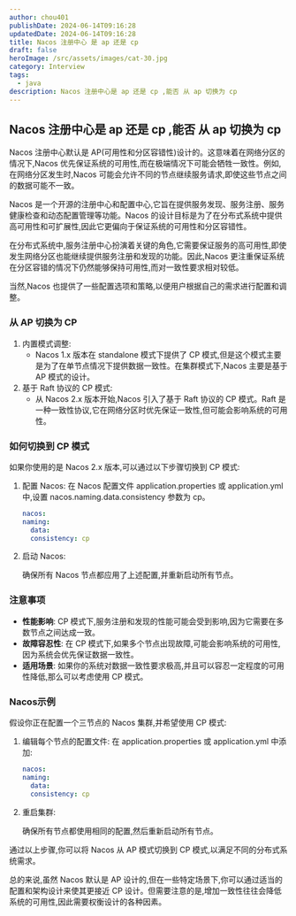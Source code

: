 ```yaml
---
author: chou401
publishDate: 2024-06-14T09:16:28
updatedDate: 2024-06-14T09:16:28
title: Nacos 注册中心 是 ap 还是 cp
draft: false
heroImage: /src/assets/images/cat-30.jpg
category: Interview
tags:
  - java
description: Nacos 注册中心是 ap 还是 cp ,能否 从 ap 切换为 cp
---
```


## Nacos 注册中心是 ap 还是 cp ,能否 从 ap 切换为 cp

Nacos 注册中心默认是 AP(可用性和分区容错性)设计的。这意味着在网络分区的情况下,Nacos 优先保证系统的可用性,而在极端情况下可能会牺牲一致性。例如,在网络分区发生时,Nacos 可能会允许不同的节点继续服务请求,即使这些节点之间的数据可能不一致。

Nacos 是一个开源的注册中心和配置中心,它旨在提供服务发现、服务注册、服务健康检查和动态配置管理等功能。Nacos 的设计目标是为了在分布式系统中提供高可用性和可扩展性,因此它更偏向于保证系统的可用性和分区容错性。

在分布式系统中,服务注册中心扮演着关键的角色,它需要保证服务的高可用性,即使发生网络分区也能继续提供服务注册和发现的功能。因此,Nacos 更注重保证系统在分区容错的情况下仍然能够保持可用性,而对一致性要求相对较低。

当然,Nacos 也提供了一些配置选项和策略,以便用户根据自己的需求进行配置和调整。

### 从 AP 切换为 CP

1. 内置模式调整:
   - Nacos 1.x 版本在 standalone 模式下提供了 CP 模式,但是这个模式主要是为了在单节点情况下提供数据一致性。在集群模式下,Nacos 主要是基于 AP 模式的设计。
2. 基于 Raft 协议的 CP 模式:
   - 从 Nacos 2.x 版本开始,Nacos 引入了基于 Raft 协议的 CP 模式。Raft 是一种一致性协议,它在网络分区时优先保证一致性,但可能会影响系统的可用性。

### 如何切换到 CP 模式

如果你使用的是 Nacos 2.x 版本,可以通过以下步骤切换到 CP 模式:

1. 配置 Nacos:
   在 Nacos 配置文件 application.properties 或 application.yml 中,设置 nacos.naming.data.consistency 参数为 cp。

   ```yaml
   nacos:
   naming:
     data:
     consistency: cp
   ```

2. 启动 Nacos:

   确保所有 Nacos 节点都应用了上述配置,并重新启动所有节点。

### 注意事项

- **性能影响**: CP 模式下,服务注册和发现的性能可能会受到影响,因为它需要在多数节点之间达成一致。
- **故障容忍性**: 在 CP 模式下,如果多个节点出现故障,可能会影响系统的可用性,因为系统会优先保证数据一致性。
- **适用场景**: 如果你的系统对数据一致性要求极高,并且可以容忍一定程度的可用性降低,那么可以考虑使用 CP 模式。

### Nacos示例

假设你正在配置一个三节点的 Nacos 集群,并希望使用 CP 模式:

1. 编辑每个节点的配置文件:
   在 application.properties 或 application.yml 中添加:

   ```yaml
   nacos:
   naming:
     data:
     consistency: cp
   ```

2. 重启集群:

   确保所有节点都使用相同的配置,然后重新启动所有节点。

通过以上步骤,你可以将 Nacos 从 AP 模式切换到 CP 模式,以满足不同的分布式系统需求。

总的来说,虽然 Nacos 默认是 AP 设计的,但在一些特定场景下,你可以通过适当的配置和架构设计来使其更接近 CP 设计。但需要注意的是,增加一致性往往会降低系统的可用性,因此需要权衡设计的各种因素。
